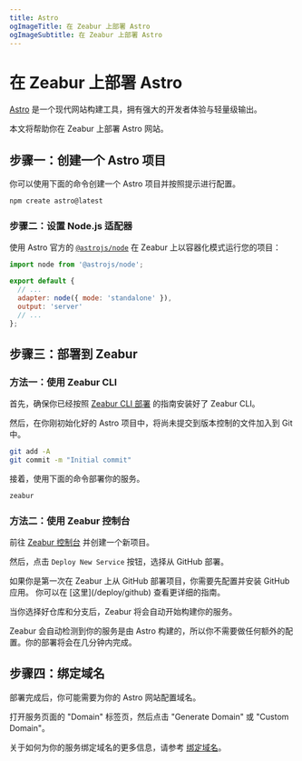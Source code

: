 ```yaml
---
title: Astro
ogImageTitle: 在 Zeabur 上部署 Astro
ogImageSubtitle: 在 Zeabur 上部署 Astro
---
```



# 在 Zeabur 上部署 Astro

[Astro](https://astro.build/) 是一个现代网站构建工具，拥有强大的开发者体验与轻量级输出。

本文将帮助你在 Zeabur 上部署 Astro 网站。

## 步骤一：创建一个 Astro 项目

你可以使用下面的命令创建一个 Astro 项目并按照提示进行配置。

```bash
npm create astro@latest
```

### 步骤二：设置 Node.js 适配器

使用 Astro 官方的 [`@astrojs/node`](https://docs.astro.build/en/guides/integrations-guide/node/) 在 Zeabur 上以容器化模式运行您的项目：

```js
import node from '@astrojs/node';

export default {
  // ...
  adapter: node({ mode: 'standalone' }),
  output: 'server'
  // ...
};
```

## 步骤三：部署到 Zeabur

### 方法一：使用 Zeabur CLI

首先，确保你已经按照 [Zeabur CLI 部署](/deploy/deploy-in-cli) 的指南安装好了 Zeabur CLI。

然后，在你刚初始化好的 Astro 项目中，将尚未提交到版本控制的文件加入到 Git 中。

```bash
git add -A
git commit -m "Initial commit"
```

接着，使用下面的命令部署你的服务。

```bash
zeabur
```

### 方法二：使用 Zeabur 控制台

前往 [Zeabur 控制台](https://dash.zeabur.com) 并创建一个新项目。

然后，点击 `Deploy New Service` 按钮，选择从 GitHub 部署。

<Callout>
    如果你是第一次在 Zeabur 上从 GitHub 部署项目，你需要先配置并安装 GitHub 应用。
    你可以在 [这里](/deploy/github) 查看更详细的指南。
</Callout>

当你选择好仓库和分支后，Zeabur 将会自动开始构建你的服务。

Zeabur 会自动检测到你的服务是由 Astro 构建的，所以你不需要做任何额外的配置。你的部署将会在几分钟内完成。

## 步骤四：绑定域名

部署完成后，你可能需要为你的 Astro 网站配置域名。

打开服务页面的 "Domain" 标签页，然后点击 "Generate Domain" 或 "Custom Domain"。

关于如何为你的服务绑定域名的更多信息，请参考 [绑定域名](/deploy/domain-binding)。

